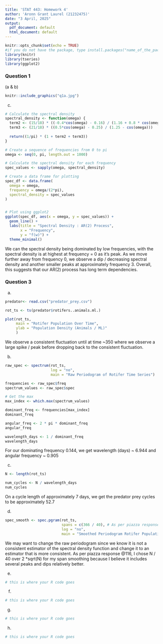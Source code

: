 ```yaml
---
title: 'STAT 443: Homework 4'
author: 'Aronn Grant Laurel (21232475)'
date: "3 April, 2025"
output:
  pdf_document: default
  html_document: default
---
```


```r
knitr::opts_chunk$set(echo = TRUE)
#if you do not have the package, type install.packages("name_of_the_package")
library(knitr)
library(tseries)
library(ggplot2)
```

### Question 1
(a & b)
```r
knitr::include_graphics("q1a.jpg")
```

(c)

```r
# Calculate the spectral density
spectral_density <- function(omega) {
  term2 <- (15/18) * ((-0.4*cos(omega) - 0.16) / (1.16 + 0.8 * cos(omega)))
  term3 <- (21/18) * ((0.5*cos(omega) - 0.25) / (1.25 - cos(omega)))
  
  return((1/pi) * (1 + term2 + term3))
}

# Create a sequence of frequencies from 0 to pi
omega <- seq(0, pi, length.out = 1000)

# Calculate the spectral density for each frequency
spec_values <- sapply(omega, spectral_density)

# Create a data frame for plotting
spec_df <- data.frame(
  omega = omega,
  frequency = omega/(2*pi),
  spectral_density = spec_values
)


# Plot using ggplot2
ggplot(spec_df, aes(x = omega, y = spec_values)) +
  geom_line() +
  labs(title = "Spectral Density : AR(2) Process",
       x = "Frequency",
       y = "f(w)") +
  theme_minimal()
```
We can the spectral density being dominated by low frequencies, with 
the spectral density is at highest at frequency = 0 as it's peak.
As we move further away from frequency 0, we observe
a dip / decreasing spectral density and another smaller peaks
at approximately frequency 3. Overall, this suggests that
our AR(2) process has long term dependencies.


### Question 3

(a) 
```r
predator<- read.csv("predator_prey.csv")

rot_ts <- ts(predator$rotifers..animals.ml.)

plot(rot_ts,
     main = "Rotifer Population Over Time",
     ylab = "Population Density (Animals / ML)"
     )
```

We observe a consistent fluctuation until at time ~350 where we
observe a large spike / peak before dropping back to the consistent
fluctuation.

(b)

```r

raw_spec <- spectrum(rot_ts,
                     log = "no",
                     main = "Raw Periodogram of Rotifer Time Series")

frequencies <- raw_spec$freq
spectrum_values <- raw_spec$spec

# Get the max 
max_index <- which.max(spectrum_values)

dominant_freq <- frequencies[max_index]
dominant_freq

angular_freq <- 2 * pi * dominant_freq
angular_freq

wavelength_days <- 1 / dominant_freq
wavelength_days
```
For our dominating frequency 0.144, we get wavelength (days) ~ 6.944
and angular frequency ~ 0.905

(c)
```r

N <- length(rot_ts)

num_cycles <- N / wavelength_days
num_cycles

```
On a cycle length of approximately 7 days, we get the predator prey 
cycles to be approximately 52.7

(d)
```r
spec_smooth <- spec.pgram(rot_ts, 
                          spans = c(366 / 40), # As per piazza response @116
                          log = "no",
                          main = "Smoothed Periodogram Rotifer Population")
```
We may want to change the raw periodogram since we know it is not a
consistent estimator of the spectral density function and change it
to an estimator that is more consistent. As per piazza response @116, 
I chose N / 40 over 2 *sqrt(N) for my span smoothing because I believe
it includes several peaks and dips relatively better.

(e)

```r
# this is where your R code goes
```

(f)

```r
# this is where your R code goes
```

(g)

```r
# this is where your R code goes
```

(h)

```r
# this is where your R code goes
```